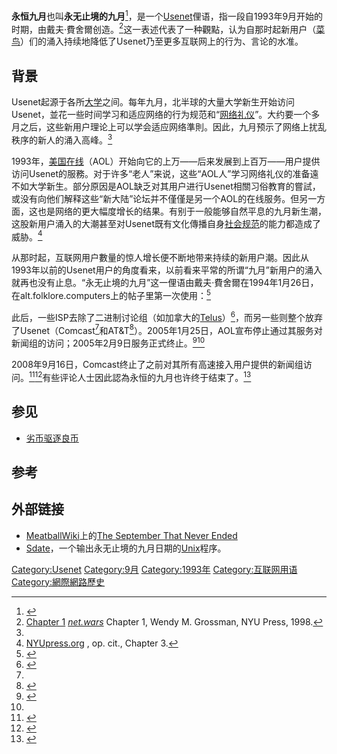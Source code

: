 '''永恒九月'''也叫'''永无止境的九月'''<ref name=jargon>{{cite web|url=http://www.catb.org/~esr/jargon/html/S/September-that-never-ended.html|title=September that never ended|author=Eric Raymond|work=The Jargon File (version 4.4.7)|accessdate=2008-09-13|archive-date=2012-07-23|archive-url=https://www.webcitation.org/69MwVQWlA?url=http://www.catb.org/~esr/jargon/html/S/September-that-never-ended.html|dead-url=no}}</ref>，是一个[[Usenet|Usenet]]俚语，指一段自1993年9月开始的时期，由戴夫·費舍爾创造。<ref>[http://www.nyupress.org/netwars/pages/chapter01/ch01_.html Chapter 1] {{Wayback|url=http://www.nyupress.org/netwars/pages/chapter01/ch01_.html |date=20060626080344 }} ''[[net.wars|net.wars]]'' Chapter 1, Wendy M. Grossman, NYU Press, 1998.</ref>这一表述代表了一种觀點，认为自那时起新用户（[[菜鸟|菜鸟]]）们的涌入持续地降低了Usenet乃至更多互联网上的行为、言论的水准。

==背景==
Usenet起源于各所[[大学|大学]]之间。每年九月，北半球的大量大学新生开始访问Usenet，並花一些时间学习和适应网络的行为规范和“[[网络礼仪|网络礼仪]]”。大约要一个多月之后，这些新用户理论上可以学会适应网络準則。因此，九月预示了网络上扰乱秩序的新人的涌入高峰。<ref name=jargon />

1993年，[[美国在线|美国在线]]（AOL）开始向它的上万——后来发展到上百万——用户提供访问Usenet的服務。对于许多“老人”来说，这些“AOL人”学习网络礼仪的准备遠不如大学新生。部分原因是AOL缺乏对其用户进行Usenet相關习俗教育的嘗試，或没有向他们解释这些“新大陆”论坛并不僅僅是另一个AOL的在线服务。但另一方面，这也是网络的更大幅度增长的结果。有别于一般能够自然平息的九月新生潮，这股新用户涌入的大潮甚至对Usenet既有文化傳播自身[[社会规范|社会规范]]的能力都造成了威胁。<ref>[http://www.nyupress.org/netwars/pages/chapter03/ch03_.html NYUpress.org] {{Wayback|url=http://www.nyupress.org/netwars/pages/chapter03/ch03_.html |date=20110505003755 }}, op. cit., Chapter 3.</ref>

从那时起，互联网用户數量的惊人增长便不断地带来持续的新用户潮。因此从1993年以前的Usenet用户的角度看来，以前看来平常的所谓“九月”新用户的涌入就再也没有止息。“永无止境的九月”这一俚语由戴夫·費舍爾在1994年1月26日，在alt.folklore.computers上的帖子里第一次使用：<ref name="firstuse">{{cite newsgroup|title=Weeks? hah!!|author=Dave Fischer | date = 1994-01-26 | newsgroup = alt.folklore.computers | id = 94204205851.dave.22710%40gilly.cca.org | accessdate = 2007-03-23 }}</ref>

{{cquote|现在说也没用了。1993年的9月将会在网络历史上作为“永无休止的九月”流传下去。}}

此后，一些ISP去除了二进制讨论组（如加拿大的[[Telus|Telus]]）<ref>{{cite web |url=http://www.newshosting.com/telus-en/telus-newshosting-faq.php |title=Usenet newsgroup access with highest retention and completion - Best Usenet Value |publisher=Newshosting.com |date=2008-04-14 |accessdate=2009-08-03 |archiveurl=https://web.archive.org/web/20080522094403/http://www.newshosting.com/telus-en/telus-newshosting-faq.php |archivedate=2008-05-22 |deadurl=yes }}</ref>，而另一些则整个放弃了Usenet（Comcast<ref name=comcast />和AT&T<ref name=att>{{cite web |title=ATT Announces Discontinuation of USENET Newsgroup Services |url=http://www.newsdemon.com/blog/2009/06/09/att-announces-discontinuation-of-usenet-newsgroup-services/ |publisher=[[NewsDemon|NewsDemon]] |date=2009-06-09 |accessdate=2009-06-18 |archive-date=2012-09-21 |archive-url=https://archive.is/20120921/http://www.newsdemon.com/blog/2009/06/09/att-announces-discontinuation-of-usenet-newsgroup-services/ |dead-url=no }}</ref>）。2005年1月25日，AOL宣布停止通过其服务对新闻组的访问；2005年2月9日服务正式终止。<ref name = "Register">{{cite news|url=http://www.theregister.co.uk/2005/01/25/aol_cutsoff_newsgroups/|title=AOL ditches newsgroups|work=[[The_Register|The Register]]|date=2005-01-25|accessdate=2007-03-23|archive-date=2012-02-08|archive-url=https://web.archive.org/web/20120208130629/http://www.theregister.co.uk/2005/01/25/aol_cutsoff_newsgroups/|dead-url=no}}</ref><ref name = "/.">{{cite news|url=http://slashdot.org/article.pl?sid=05/01/25/1628233|title=AOL Kills Usenet Access|work=[[Slashdot|Slashdot]]|date=2005-01-25|accessdate=2007-03-23}}</ref>2008年9月16日，Comcast终止了之前对其所有高速接入用户提供的新闻组访问。<ref name=comcast>{{cite web |url=http://www.comcast.net/newsgroups/?cookieattempt=1 |title=Newsgroups Discontinued |publisher=Comcast.net |date=2008-10-25 |accessdate=2009-08-31 |archive-date=2010-10-09 |archive-url=https://web.archive.org/web/20101009230626/http://www.comcast.net/newsgroups/?cookieattempt=1 |dead-url=no }}</ref><ref>{{cite web|url=http://tech.slashdot.org/article.pl?sid=08/09/22/1226222 |title=Slashdot | Comcast Discontinues Customers' USENET Service |publisher=Tech.slashdot.org |date= |accessdate=2009-08-31}}</ref>有些评论人士因此認為永恒的九月也许终于结束了。<ref>{{cite web|url=http://tech.slashdot.org/comments.pl?sid=971583&cid=25102403|title=Comcast Discontinues Customers' USENET Service - Comments|date=2008-09-22|accessdate=2011-01-29|publisher=Tech.slashdot.org}}</ref>

==参见==
*[[劣币驱逐良币|劣币驱逐良币]]

==参考==
{{reflist|2}}

==外部链接==
*[[MeatballWiki|MeatballWiki]]上的[[meatball:TheSeptemberThatNeverEnded|The September That Never Ended]]
*[http://www.df7cb.de/projects/sdate/ Sdate]，一个输出永无止境的九月日期的[[Unix|Unix]]程序。

[[Category:Usenet|Category:Usenet]]
[[Category:9月|Category:9月]]
[[Category:1993年|Category:1993年]]
[[Category:互联网用语|Category:互联网用语]]
[[Category:網際網路歷史|Category:網際網路歷史]]